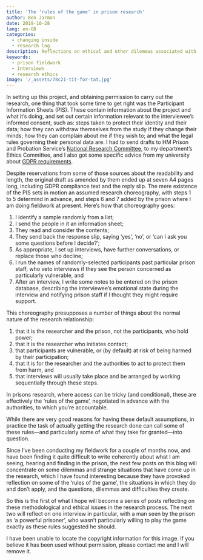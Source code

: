 ```yaml
---
title: 'The ‘rules of the game’ in prison research'
author: Ben Jarman
date: 2019-10-28
lang: en-GB
categories:
  - changing inside
  - research log
description: Reflections on ethical and other dilemmas associated with prison fieldwork
keywords:
  - prison fieldwork
  - interviews
  - research ethics
image: '/_assets/78c21-tit-for-tat.jpg'
---
```


In setting up this project, and obtaining permission to carry out the research, one thing that took some time to get right was the Participant Information Sheets (PIS). These contain information about the project and what it's doing, and set out certain information relevant to the interviewee's informed consent, such as: steps taken to protect their identity and their data; how they can withdraw themselves from the study if they change their minds; how they can complain about me if they wish to; and what the legal rules governing their personal data are. I had to send drafts to HM Prison and Probation Service's [National Research Committee](https://www.gov.uk/government/organisations/her-majestys-prison-and-probation-service/about/research), to my department's Ethics Committee, and I also got some specific advice from my university about [GDPR requirements](https://www.research-integrity.admin.cam.ac.uk/academic-research-involving-personal-data).

Despite reservations from some of those sources about the readability and length, the original draft as amended by them ended up at seven A4 pages long, including GDPR compliance text and the reply slip. The mere existence of the PIS sets in motion an assumed research choreography, with steps 1 to 5 determind in advance, and steps 6 and 7 added by the prison where I am doing fieldwork at present. Here's how that choreography goes:

1.  I identify a sample randomly from a list;
2.  I send the people in it an information sheet;
3.  They read and consider the contents;
4.  They send back the response slip, saying 'yes', 'no', or 'can I ask you some questions before I decide?';
5.  As appropriate, I set up interviews, have further conversations, or replace those who decline;
6.  I run the names of randomly-selected participants past particular prison staff, who veto interviews if they see the person concerned as particularly vulnerable, and
7.  After an interview, I write some notes to be entered on the prison database, describing the interviewee's emotional state during the interview and notifying prison staff if I thought they might require support.

This choreography presupposes a number of things about the normal nature of the research relationship:

1.  that it is the researcher and the prison, not the participants, who hold power;
2.  that it is the researcher who initiates contact;
3.  that participants are vulnerable, or (by default) at risk of being harmed by their participation;
4.  that it is for the researcher and the authorities to act to protect them from harm, and
5.  that interviews will usually take place and be arranged by working sequentially through these steps.

In prisons research, where access can be tricky (and conditional), these are effectively the 'rules of the game', negotiated in advance with the authorities, to which you're accountable.

While there are very good reasons for having these default assumptions, in practice the task of actually getting the research done can call some of these rules---and particularly some of what they take for granted---into question.

Since I've been conducting my fieldwork for a couple of months now, and have been finding it quite difficult to write coherently about what I am seeing, hearing and finding in the prison, the next few posts on this blog will concentrate on some dilemmas and strange situations that have come up in the research, which I have found interesting because they have provoked reflection on some of the 'rules of the game', the situations in which they do and don't apply, and the questions, dilemmas and difficulties they create.

So this is the first of what I hope will become a series of posts reflecting on these methodological and ethical issues in the research process. The next two will reflect on one interview in particular, with a man seen by the prison as 'a powerful prisoner', who wasn't particularly willing to play the game exactly as these rules suggested he should.

::: {.callout-note}
I have been unable to locate the copyright information for this image. If you believe it has been used without permission, please contact me and I will remove it.
:::